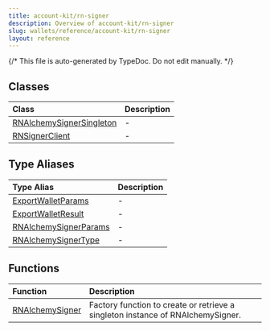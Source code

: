 ```yaml
---
title: account-kit/rn-signer
description: Overview of account-kit/rn-signer
slug: wallets/reference/account-kit/rn-signer
layout: reference
---
```


{/* This file is auto-generated by TypeDoc. Do not edit manually. */}

## Classes

| Class                                                            | Description |
| :--------------------------------------------------------------- | :---------- |
| [RNAlchemySignerSingleton](classes/RNAlchemySignerSingleton.mdx) | -           |
| [RNSignerClient](classes/RNSignerClient.mdx)                     | -           |

## Type Aliases

| Type Alias                                                      | Description |
| :-------------------------------------------------------------- | :---------- |
| [ExportWalletParams](type-aliases/ExportWalletParams.mdx)       | -           |
| [ExportWalletResult](type-aliases/ExportWalletResult.mdx)       | -           |
| [RNAlchemySignerParams](type-aliases/RNAlchemySignerParams.mdx) | -           |
| [RNAlchemySignerType](type-aliases/RNAlchemySignerType.mdx)     | -           |

## Functions

| Function                                         | Description                                                                     |
| :----------------------------------------------- | :------------------------------------------------------------------------------ |
| [RNAlchemySigner](functions/RNAlchemySigner.mdx) | Factory function to create or retrieve a singleton instance of RNAlchemySigner. |
